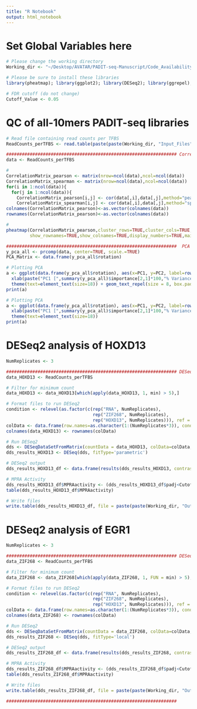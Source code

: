 ```yaml
---
title: "R Notebook"
output: html_notebook
---
```


# Set Global Variables here

```r
# Please change the working directory
Working_dir <- "~/Desktop/AVATAR/PADIT-seq-Manuscript/Code_Availability/"

# Please be sure to install these libraries
library(pheatmap); library(ggplot2); library(DESeq2); library(ggrepel); library("stringr")

# FDR cutoff (do not change)
Cutoff_Value <- 0.05

```


# QC of all-10mers PADIT-seq libraries

```r
# Read file containing read counts per TFBS
ReadCounts_perTFBS <- read.table(paste(paste(Working_dir, "Input_Files", sep = "/"), "ReadCounts_perTFBS_all10mers_DF.txt", sep = "/"), header = TRUE)

################################################################# Correlation Heatmap
data <- ReadCounts_perTFBS

# 
CorrelationMatrix_pearson <- matrix(nrow=ncol(data),ncol=ncol(data))
CorrelationMatrix_spearman <- matrix(nrow=ncol(data),ncol=ncol(data))
for(i in 1:ncol(data)){
  for(j in 1:ncol(data)){
    CorrelationMatrix_pearson[i,j] <- cor(data[,i],data[,j],method="pearson")
    CorrelationMatrix_spearman[i,j] <- cor(data[,i],data[,j],method="spearman")}}
colnames(CorrelationMatrix_pearson)<-as.vector(colnames(data))
rownames(CorrelationMatrix_pearson)<-as.vector(colnames(data))

# 
pheatmap(CorrelationMatrix_pearson,cluster_rows=TRUE,cluster_cols=TRUE,
         show_rownames=TRUE,show_colnames=TRUE,display_numbers=TRUE,main="R (pearson)", fontsize = 18)

#################################################################  PCA
y_pca_all <- prcomp(data, center=TRUE, scale.=TRUE)
PCA_Matrix <- data.frame(y_pca_all$rotation)

# Plotting PCA
a <- ggplot(data.frame(y_pca_all$rotation), aes(x=PC1, y=PC2, label=rownames(PCA_Matrix))) + geom_point(color=c(rep("black", times=3), rep("red", times=3), rep("blue", times=3)), size=2) + ggtitle("PCA (All)") + 
  xlab(paste("PC1 [",summary(y_pca_all)$importance[2,1]*100,"% Variance Explained]")) + ylab(paste("PC2 [",summary(y_pca_all)$importance[2,2]*100,"% Variance Explained]")) +
  theme(text=element_text(size=18)) + geom_text_repel(size = 8, box.padding = unit(0.5, "lines"), point.padding = unit(0.35, "lines"), colour = "black")
print(a)

# Plotting PCA
a <- ggplot(data.frame(y_pca_all$rotation), aes(x=PC1, y=PC2, label=rownames(PCA_Matrix))) + geom_point(color=c(rep("black", times=3), rep("red", times=3), rep("blue", times=3)), size=5) + ggtitle("PCA (All)") + 
  xlab(paste("PC1 [",summary(y_pca_all)$importance[2,1]*100,"% Variance Explained]")) + ylab(paste("PC2 [",summary(y_pca_all)$importance[2,2]*100,"% Variance Explained]")) +
  theme(text=element_text(size=18)) 
print(a)

```


# DESeq2 analysis of HOXD13
```r
NumReplicates <- 3

################################################################# DESeq2 analysis 
data_HOXD13 <- ReadCounts_perTFBS

# Filter for minimum count
data_HOXD13 <- data_HOXD13[which(apply(data_HOXD13, 1, min) > 5),]

# Format files to run DESeq2 
condition <- relevel(as.factor(c(rep("RNA", NumReplicates), 
                                 rep("ZIF268", NumReplicates), 
                                 rep("HOXD13", NumReplicates))), ref = "RNA")
colData <- data.frame(row.names=as.character(1:(NumReplicates*3)), condition=condition)
colnames(data_HOXD13) <- rownames(colData)

# Run DESeq2 
dds <- DESeqDataSetFromMatrix(countData = data_HOXD13, colData=colData, design = ~condition)
dds_results_HOXD13 <- DESeq(dds, fitType='parametric')

# DESeq2 output
dds_results_HOXD13_df <- data.frame(results(dds_results_HOXD13, contrast = c("condition","HOXD13","RNA")))

# MPRA Activity 
dds_results_HOXD13_df$MPRAactivity <- (dds_results_HOXD13_df$padj<Cutoff_Value & dds_results_HOXD13_df$log2FoldChange>0)*1 + (dds_results_HOXD13_df$padj<Cutoff_Value & dds_results_HOXD13_df$log2FoldChange<0)*-1
table(dds_results_HOXD13_df$MPRAactivity)

# Write files
write.table(dds_results_HOXD13_df, file = paste(paste(Working_dir, "Output_Files", sep = "/"), "dds_results_HOXD13_df.txt", sep = "/"), col.names = TRUE, row.names = TRUE, quote = FALSE, sep = "\t")

```

# DESeq2 analysis of EGR1
```r
NumReplicates <- 3

################################################################# DESeq2 analysis 
data_ZIF268 <- ReadCounts_perTFBS

# Filter for minimum count
data_ZIF268 <- data_ZIF268[which(apply(data_ZIF268, 1, FUN = min) > 5),]

# Format files to run DESeq2 
condition <- relevel(as.factor(c(rep("RNA", NumReplicates), 
                                 rep("ZIF268", NumReplicates), 
                                 rep("HOXD13", NumReplicates))), ref = "RNA")
colData <- data.frame(row.names=as.character(1:(NumReplicates*3)), condition=condition)
colnames(data_ZIF268) <- rownames(colData)

# Run DESeq2 
dds <- DESeqDataSetFromMatrix(countData = data_ZIF268, colData=colData, design = ~condition)
dds_results_ZIF268 <- DESeq(dds, fitType='local')

# DESeq2 output
dds_results_ZIF268_df <- data.frame(results(dds_results_ZIF268, contrast = c("condition","ZIF268","RNA")))

# MPRA Activity 
dds_results_ZIF268_df$MPRAactivity <- (dds_results_ZIF268_df$padj<Cutoff_Value & dds_results_ZIF268_df$log2FoldChange>0)*1 + (dds_results_ZIF268_df$padj<Cutoff_Value & dds_results_ZIF268_df$log2FoldChange<0)*-1
table(dds_results_ZIF268_df$MPRAactivity)

# Write files
write.table(dds_results_ZIF268_df, file = paste(paste(Working_dir, "Output_Files", sep = "/"), "dds_results_ZIF268_df.txt", sep = "/"), col.names = TRUE, row.names = TRUE, quote = FALSE, sep = "\t")

#################################################################
```

